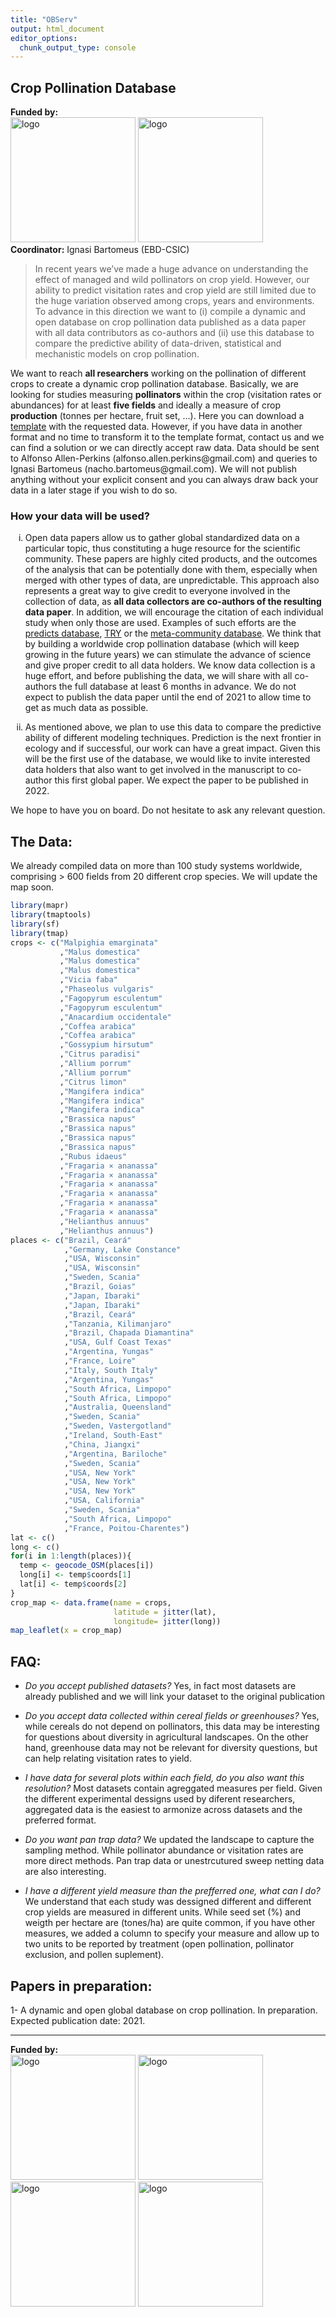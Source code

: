 ```yaml
---
title: "OBServ"
output: html_document
editor_options: 
  chunk_output_type: console
---
```


## Crop Pollination Database    

**Funded by:**  
<img src="media/Belmont Forum.png" alt="logo" width="200"/>
<img src="media/BiodivERsA logo.jpg" alt="logo" width="200"/>  
**Coordinator:** Ignasi Bartomeus (EBD-CSIC)  

> In recent years we've made a huge advance on understanding the effect of managed and wild pollinators on crop yield. However, our ability to predict visitation rates and crop yield are still limited due to the huge variation observed among crops, years and environments. To advance in this direction we want to (i) compile a dynamic and open database on crop pollination data published as a data paper with all data contributors as co-authors and (ii) use this database to compare the predictive ability of data-driven, statistical and mechanistic models on crop pollination. 

We want to reach **all researchers** working on the pollination of different crops to create a dynamic crop pollination database. Basically, we are looking for studies measuring **pollinators** within the crop (visitation rates or abundances) for at least **five fields** and ideally a measure of crop **production** (tonnes per hectare, fruit set, …). Here you can download a [template](media/Crop_pollination_database.xlsx) with the requested data. However, if you have data in another format and no time to transform it to the template format, contact us and we can find a solution or we can directly accept raw data. Data should be sent to Alfonso Allen-Perkins (alfonso.allen.perkins@gmail.com) and queries to Ignasi Bartomeus (nacho.bartomeus@gmail.com). We will not publish anything without your explicit consent and you can always draw back your data in a later stage if you wish to do so.


### How your data will be used?

(i) Open data papers allow us to gather global standardized data on a particular topic, thus constituting a huge resource for the scientific community. These papers are highly cited products, and the outcomes of the analysis that can be potentially done with them, especially when merged with other types of data, are unpredictable. This approach also represents a great way to give credit to everyone involved in the collection of data, as **all data collectors are co-authors of the resulting data paper**. In addition, we will encourage the citation of each individual study when only those are used. Examples of such efforts are the [predicts database](https://onlinelibrary.wiley.com/doi/full/10.1002/ece3.2579), [TRY](https://onlinelibrary.wiley.com/doi/10.1111/gcb.14904) or the [meta-community database](https://www.nature.com/articles/s41597-019-0344-7?draft=marketing). We think that by building a worldwide crop pollination database (which will keep growing in the future years) we can stimulate the advance of science and give proper credit to all data holders. We know data collection is a huge effort, and before publishing the data, we will share with all co-authors the full database at least 6 months in advance. We do not expect to publish the data paper until the end of 2021 to allow time to get as much data as possible.

 
(ii) As mentioned above, we plan to use this data to compare the predictive ability of different modeling techniques. Prediction is the next frontier in ecology and if successful, our work can have a great impact. Given this will be the first use of the database, we would like to invite interested data holders that also want to get involved in the manuscript to co-author this first global paper. We expect the paper to be published in 2022.

We hope to have you on board. Do not hesitate to ask any relevant question.

## The Data:

We already compiled data on more than 100 study systems worldwide, comprising > 600 fields from 20 different crop species. We will update the map soon.

```r
library(mapr)
library(tmaptools)
library(sf)
library(tmap)
crops <- c("Malpighia emarginata"
           ,"Malus domestica"
           ,"Malus domestica"
           ,"Malus domestica"
           ,"Vicia faba"
           ,"Phaseolus vulgaris"
           ,"Fagopyrum esculentum"
           ,"Fagopyrum esculentum"
           ,"Anacardium occidentale" 
           ,"Coffea arabica"
           ,"Coffea arabica"
           ,"Gossypium hirsutum"
           ,"Citrus paradisi"
           ,"Allium porrum"
           ,"Allium porrum"
           ,"Citrus limon"
           ,"Mangifera indica"
           ,"Mangifera indica"
           ,"Mangifera indica"
           ,"Brassica napus"
           ,"Brassica napus"
           ,"Brassica napus"
           ,"Brassica napus"
           ,"Rubus idaeus"
           ,"Fragaria × ananassa"
           ,"Fragaria × ananassa"
           ,"Fragaria × ananassa"
           ,"Fragaria × ananassa"
           ,"Fragaria × ananassa"
           ,"Fragaria × ananassa"
           ,"Helianthus annuus"
           ,"Helianthus annuus")
places <- c("Brazil, Ceará"
            ,"Germany, Lake Constance"
            ,"USA, Wisconsin"
            ,"USA, Wisconsin"
            ,"Sweden, Scania"
            ,"Brazil, Goias"
            ,"Japan, Ibaraki"
            ,"Japan, Ibaraki"
            ,"Brazil, Ceará"
            ,"Tanzania, Kilimanjaro"
            ,"Brazil, Chapada Diamantina"
            ,"USA, Gulf Coast Texas"
            ,"Argentina, Yungas"
            ,"France, Loire"
            ,"Italy, South Italy"
            ,"Argentina, Yungas"
            ,"South Africa, Limpopo"
            ,"South Africa, Limpopo"
            ,"Australia, Queensland"
            ,"Sweden, Scania"
            ,"Sweden, Vastergotland"
            ,"Ireland, South-East"
            ,"China, Jiangxi"
            ,"Argentina, Bariloche"
            ,"Sweden, Scania"
            ,"USA, New York"
            ,"USA, New York"
            ,"USA, New York"
            ,"USA, California"
            ,"Sweden, Scania"
            ,"South Africa, Limpopo"
            ,"France, Poitou-Charentes")
lat <- c()
long <- c()
for(i in 1:length(places)){
  temp <- geocode_OSM(places[i])
  long[i] <- temp$coords[1]
  lat[i] <- temp$coords[2]
}
crop_map <- data.frame(name = crops,
                       latitude = jitter(lat), 
                       longitude= jitter(long))
map_leaflet(x = crop_map) 
```

## FAQ:

- *Do you accept published datasets?* Yes, in fact most datasets are already published and we will link your dataset to the original publication

- *Do you accept data collected within cereal fields or greenhouses?* Yes, while cereals do not depend on pollinators, this data may be interesting for questions about diversity in agricultural landscapes. On the other hand, greenhouse data may not be relevant for diversity questions, but can help relating visitation rates to yield. 

- *I have data for several plots within each field, do you also want this resolution?* Most datasets contain agreggated measures per field. Given the different experimental dessigns used by diferent researchers, aggregated data is the easiest to armonize across datasets and the preferred format.

- *Do you want pan trap data?* We updated the landscape to capture the sampling method. While pollinator abundance or visitation rates are more direct methods. Pan trap data or unestrcutured sweep netting data are also interesting.

- *I have a different yield measure than the prefferred one, what can I do?* We understand that each study was dessigned different and different crop yields are measured in different units. While seed set (%) and weigth per hectare are (tones/ha) are quite common, if you have other measures, we added a column to specify your measure and allow up to two units to be reported by treatment (open pollination, pollinator exclusion, and pollen suplement).



## Papers in preparation:  

1- A dynamic and open global database on crop pollination. In preparation. Expected publication date: 2021.




------
**Funded by:**  
<img src="media/AEI.jpg" alt="logo" width="200"/>
<img src="media/Ministerio_ECCyT-02.png" alt="logo" width="200"/>
<img src="media/NWO.png" alt="logo" width="200"/>
<img src="media/NSF_4-Color_bitmap_Logo.png" alt="logo" width="200"/>




